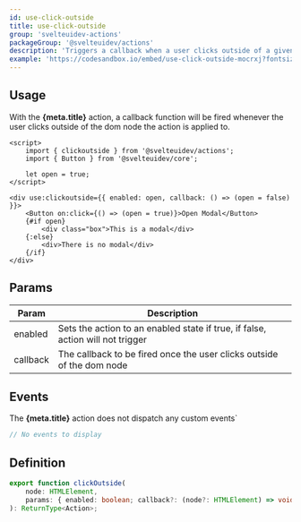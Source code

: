 ```yaml
---
id: use-click-outside
title: use-click-outside
group: 'svelteuidev-actions'
packageGroup: '@svelteuidev/actions'
description: 'Triggers a callback when a user clicks outside of a given element'
example: 'https://codesandbox.io/embed/use-click-outside-mocrxj?fontsize=14&hidenavigation=1&module=%2FApp.svelte&theme=dark&view=preview'
---
```


## Usage

<p>
	With the <strong>{meta.title}</strong> action, a callback function will be fired whenever the user
	clicks outside of the dom node the action is applied to.
</p>

```tsx
<script>
	import { clickoutside } from '@svelteuidev/actions';
	import { Button } from '@svelteuidev/core';

	let open = true;
</script>

<div use:clickoutside={{ enabled: open, callback: () => (open = false) }}>
	<Button on:click={() => (open = true)}>Open Modal</Button>
	{#if open}
		<div class="box">This is a modal</div>
	{:else}
		<div>There is no modal</div>
	{/if}
</div>
```

## Params

| Param    | Description                                                                    |
| -------- | ------------------------------------------------------------------------------ |
| enabled  | Sets the action to an enabled state if true, if false, action will not trigger |
| callback | The callback to be fired once the user clicks outside of the dom node          |

## Events

<p>
	The <strong>{meta.title}</strong> action does not dispatch any custom events`
</p>

```ts
// No events to display
```

## Definition

```ts
export function clickOutside(
	node: HTMLElement,
	params: { enabled: boolean; callback?: (node?: HTMLElement) => void }
): ReturnType<Action>;
```
